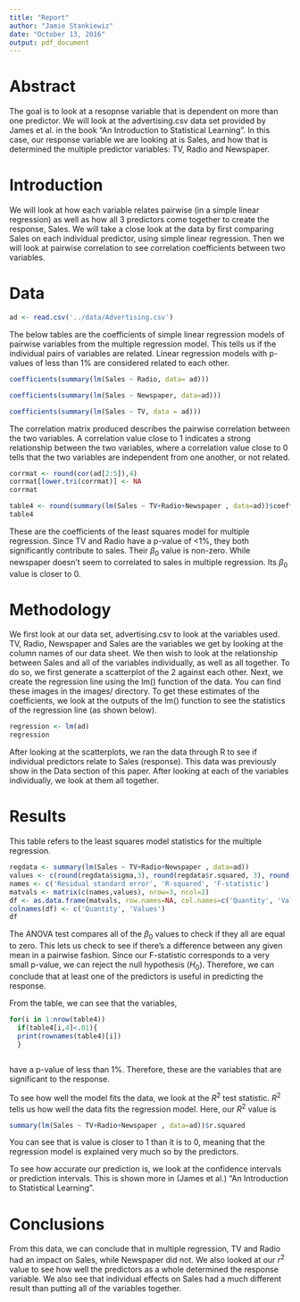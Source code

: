 ```yaml
---
title: "Report"
author: "Jamie Stankiewiz"
date: "October 13, 2016"
output: pdf_document
---
```

# Abstract

The goal is to look at a resopnse variable that is dependent on more than one predictor.  We will look at the advertising.csv data set provided by James et al. in the book "An Introduction to Statistical Learning".  In this case, our response variable we are looking at is Sales, and how that is determined the multiple predictor variables: TV, Radio and Newspaper.

# Introduction

We will look at how each variable relates pairwise (in a simple linear regression) as well as how all 3 predictors come together to create the response, Sales.  We will take a close look at the data by first comparing Sales on each individual predictor, using simple linear regression.  Then we will look at pairwise correlation to see correlation coefficients between two variables.  


# Data
```r

ad <- read.csv('../data/Advertising.csv')

```


The below tables are the coefficients of simple linear regression models of pairwise variables from the multiple regression model.  This tells us if the individual pairs of variables are related. Linear regression models with p-values of less than 1% are considered related to each other.

\bigskip
\bigskip
\begin{center}
Simple regression of Sales on Radio
\end{center}
```r

coefficients(summary(lm(Sales ~ Radio, data= ad)))
```


\bigskip
\begin{center}
Simple regression of Sales on Newspaper
\end{center}
```r

coefficients(summary(lm(Sales ~ Newspaper, data=ad)))

```


\bigskip
\begin{center}
Simple regression of Sales on TV
\end{center}
```r

coefficients(summary(lm(Sales ~ TV, data = ad)))
```


\bigskip


The correlation matrix produced describes the pairwise correlation between the two variables.  A correlation value close to 1 indicates a strong relationship between the two variables, where a correlation value close to 0 tells that the two variables are independent from one another, or not related.

\begin{center}
Correlation Matrix:
\end{center}
```r

corrmat <- round(cor(ad[2:5]),4)
corrmat[lower.tri(corrmat)] <- NA
corrmat

```




\bigskip
\bigskip
\begin{center}
Coefficient estimates of the least squares model
\end{center}
```r

table4 <- round(summary(lm(Sales ~ TV+Radio+Newspaper , data=ad))$coefficients, 3)
table4
```
These are the coefficients of the least squares model for multiple regression.  Since TV and Radio have a p-value of <1%, they both significantly contribute to sales.  Their $\beta_0$ value is non-zero.  While newspaper doesn't seem to correlated to sales in multiple regression. Its $\beta_0$ value is closer to 0.




# Methodology

We first look at our data set, advertising.csv to look at the variables used.  TV, Radio, Newspaper and Sales are the variables we get by looking at the column names of our data sheet.  We then wish to look at the relationship between Sales and all of the variables individually, as well as all together.  To do so, we first generate a scatterplot of the 2 against each other.  Next, we create the regression line using the lm() function of the data. You can find these images in the images/ directory.  To get these estimates of the coefficients, we look at the outputs of the lm() function to see the statistics of the regression line (as shown below).   

```r
regression <- lm(ad)
regression
```

After looking at the scatterplots, we ran the data through R to see if individual predictors relate to Sales (response).  This data was previously show in the Data section of this paper.  After looking at each of the variables individually, we look at them all together.




# Results


This table refers to the least squares model statistics for the multiple regression.
```r

regdata <- summary(lm(Sales ~ TV+Radio+Newspaper , data=ad))
values <- c(round(regdata$sigma,3), round(regdata$r.squared, 3), round(regdata$fstatistic, 3)[1])
names <- c('Residual standard error', 'R-squared', 'F-statistic')
matvals <- matrix(c(names,values), nrow=3, ncol=2)
df <- as.data.frame(matvals, row.names=NA, col.names=c('Quantity', 'Value'))
colnames(df) <- c('Quantity', 'Values')
df

```

\bigskip

  The ANOVA test compares all of the $\beta_0$ values to check if they all are equal to zero. This lets us check to see if there's a difference between any given mean in a pairwise fashion.  Since our F-statistic corresponds to a very small p-value, we can reject the null hypothesis ($H_0$).  Therefore, we can conclude that at least one of the predictors is useful in predicting the response.

\bigskip


  From the table, we can see that the variables, 
```r

for(i in 1:nrow(table4))  
  if(table4[i,4]<.01){
  print(rownames(table4)[i])
  }
  
```
have a p-value of less than 1%.  Therefore, these are the variables that are significant to the response.

\bigskip  


  To see how well the model fits the data, we look at the $R^2$ test statistic.  $R^2$ tells us how well the data fits the regression model.  Here, our $R^2$ value is 
``` r

summary(lm(Sales ~ TV+Radio+Newspaper , data=ad))$r.squared 
```
You can see that is value is closer to 1 than it is to 0, meaning that the regression model is explained very much so by the predictors.

\bigskip

To see how accurate our prediction is, we look at the confidence intervals or prediction intervals.  This is shown more in (James et al.) "An Introduction to Statistical Learning".



# Conclusions

From this data, we can conclude that in multiple regression, TV and Radio had an impact on Sales, while Newspaper did not.  We also looked at our $r^2$ value to see how well the predictors as a whole determined the response variable.  We also see that individual effects on Sales had a much different result than putting all of the variables together.  